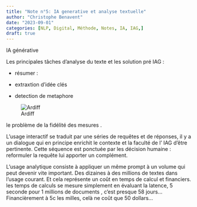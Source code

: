 ```yaml
---
title: "Note n°5: IA generative et analyse textuelle"
author: "Christophe Benavent"
date: "2023-09-01"
categories: [NLP, Digital, Méthode, Notes, IA, IAG,]
draft: true
---
```


IA générative

Les principales tâches d'analyse du texte et les solution pré IAG :

-   résumer :

-   extraxtion d'idée clés

-   detection de metaphore

![Ardiff](ruesdeparis-ardiff.jpg)

le problème de la fidélité des mesures .

L'usage interactif se traduit par une séries de requêtes et de réponses, il y a un dialogue qui en principe enrichit le contexte et la faculté de l' IAG d'être pertinente. Cette séquence est ponctuée par les décision humaine : reformuler la requête lui apporter un complément.

L'usage analytique consiste à appliquer un même prompt à un volume qui peut devenir vite important. Des dizaines à des millions de textes dans l'usage courant. Et cela représente un coût en temps de calcul et financiers. les temps de calculs se mesure simplement en évaluant la latence, 5 seconde pour 1 millions de documents , c'est presque 58 jours... Financièrement à 5c les milles, celà ne coût que 50 dollars...
